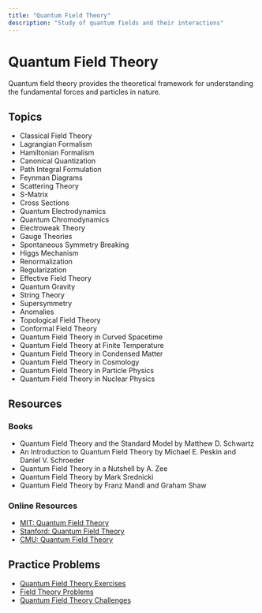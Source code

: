 ```yaml
---
title: "Quantum Field Theory"
description: "Study of quantum fields and their interactions"
---
```


# Quantum Field Theory

Quantum field theory provides the theoretical framework for understanding the fundamental forces and particles in nature.

## Topics

- Classical Field Theory
- Lagrangian Formalism
- Hamiltonian Formalism
- Canonical Quantization
- Path Integral Formulation
- Feynman Diagrams
- Scattering Theory
- S-Matrix
- Cross Sections
- Quantum Electrodynamics
- Quantum Chromodynamics
- Electroweak Theory
- Gauge Theories
- Spontaneous Symmetry Breaking
- Higgs Mechanism
- Renormalization
- Regularization
- Effective Field Theory
- Quantum Gravity
- String Theory
- Supersymmetry
- Anomalies
- Topological Field Theory
- Conformal Field Theory
- Quantum Field Theory in Curved Spacetime
- Quantum Field Theory at Finite Temperature
- Quantum Field Theory in Condensed Matter
- Quantum Field Theory in Cosmology
- Quantum Field Theory in Particle Physics
- Quantum Field Theory in Nuclear Physics

## Resources

### Books

- Quantum Field Theory and the Standard Model by Matthew D. Schwartz
- An Introduction to Quantum Field Theory by Michael E. Peskin and Daniel V. Schroeder
- Quantum Field Theory in a Nutshell by A. Zee
- Quantum Field Theory by Mark Srednicki
- Quantum Field Theory by Franz Mandl and Graham Shaw

### Online Resources

- [MIT: Quantum Field Theory](https://ocw.mit.edu/courses/physics/8-323-relativistic-quantum-field-theory-i-spring-2008/)
- [Stanford: Quantum Field Theory](https://www.coursera.org/learn/quantum-field-theory)
- [CMU: Quantum Field Theory](https://www.cmu.edu/physics/research/quantum-field-theory/)

## Practice Problems

- [Quantum Field Theory Exercises](https://www.cornell.edu/courses/physics/quantum-field-theory/)
- [Field Theory Problems](https://www.cmu.edu/physics/research/quantum-field-theory/)
- [Quantum Field Theory Challenges](https://www.coursera.org/learn/quantum-field-theory) 